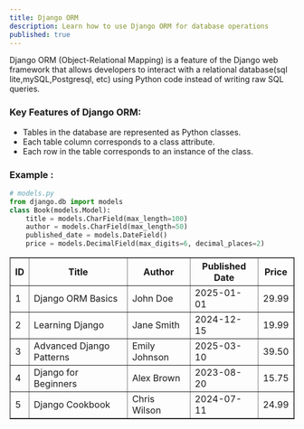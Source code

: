 ```yaml
---
title: Django ORM
description: Learn how to use Django ORM for database operations
published: true
---
```


Django ORM (Object-Relational Mapping) is a feature of the Django web framework that allows developers to interact with a relational database(sql lite,mySQL,Postgresql, etc) using Python code instead of writing raw SQL queries.


<ImageCenter src="https://res.cloudinary.com/dkkifg17t/image/upload/v1744537134/Documentarium/Django/nywm62hoivevkzg0aqfd.png" alt="Django ORM"/> 


### Key Features of Django ORM:

- Tables in the database are represented as Python classes.
- Each table column corresponds to a class attribute.
- Each row in the table corresponds to an instance of the class.

### Example :

```python
# models.py
from django.db import models
class Book(models.Model):
    title = models.CharField(max_length=100)
    author = models.CharField(max_length=50)
    published_date = models.DateField()
    price = models.DecimalField(max_digits=6, decimal_places=2)
```

<table border="1">
  <thead>
    <tr>
      <th>ID</th>
      <th>Title</th>
      <th>Author</th>
      <th>Published Date</th>
      <th>Price</th>
    </tr>
  </thead>
  <tbody>
    <tr>
      <td>1</td>
      <td>Django ORM Basics</td>
      <td>John Doe</td>
      <td>2025-01-01</td>
      <td>29.99</td>
    </tr>
    <tr>
      <td>2</td>
      <td>Learning Django</td>
      <td>Jane Smith</td>
      <td>2024-12-15</td>
      <td>19.99</td>
    </tr>
    <tr>
      <td>3</td>
      <td>Advanced Django Patterns</td>
      <td>Emily Johnson</td>
      <td>2025-03-10</td>
      <td>39.50</td>
    </tr>
    <tr>
      <td>4</td>
      <td>Django for Beginners</td>
      <td>Alex Brown</td>
      <td>2023-08-20</td>
      <td>15.75</td>
    </tr>
    <tr>
      <td>5</td>
      <td>Django Cookbook</td>
      <td>Chris Wilson</td>
      <td>2024-07-11</td>
      <td>24.99</td>
    </tr>
  </tbody>
</table>

